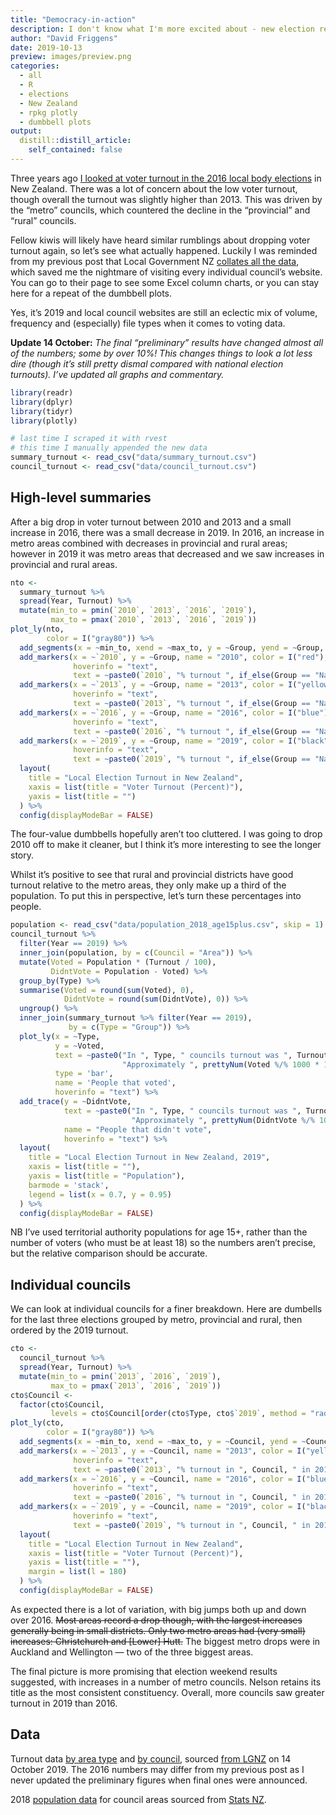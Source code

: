 ```yaml
---
title: "Democracy-in-action"
description: I don't know what I'm more excited about - new election results to pore over, or my first follow-up post! In 2016 I looked at voter turnout in the New Zealand local body elections. Now three years later, almost to the day, let's have a look again and see how things have turned out this year. Is it Democracy In Action or Democracy Inaction?
author: "David Friggens"
date: 2019-10-13
preview: images/preview.png
categories:
  - all
  - R
  - elections
  - New Zealand
  - rpkg plotly
  - dumbbell plots
output:
  distill::distill_article:
    self_contained: false
---
```


Three years ago [I looked at voter turnout in the 2016 local body elections](../2016-10-whither-local-democracy)
in New Zealand. There was a lot of concern about the low voter turnout, though
overall the turnout was slightly higher than 2013. This was driven by the
"metro" councils, which countered the decline in the "provincial" and "rural"
councils.

Fellow kiwis will likely have heard similar rumblings about dropping voter
turnout again, so let's see what actually happened.
Luckily I was reminded from my previous post that Local Government NZ
[collates all the data](https://www.lgnz.co.nz/vote2019/voters/preliminary-voter-turnout-2019/),
which saved me the nightmare of visiting every individual council's website.
You can go to their page to see some Excel column charts, or you can stay
here for a repeat of the dumbbell plots.

<aside>
Yes, it's 2019 and local council websites are still an eclectic mix of
volume, frequency and (especially) file types when it comes to voting data.
</aside>

**Update 14 October:** *The final "preliminary" results have changed almost all
of the numbers; some by over 10%! This changes things to look a lot less dire
(though it's still pretty dismal compared with national election turnouts).
I've updated all graphs and commentary.*


```r
library(readr)
library(dplyr)
library(tidyr)
library(plotly)

# last time I scraped it with rvest
# this time I manually appended the new data
summary_turnout <- read_csv("data/summary_turnout.csv")
council_turnout <- read_csv("data/council_turnout.csv")
```


## High-level summaries

After a big drop in voter turnout between 2010 and 2013 and a small increase in 2016, there
was a small decrease in 2019.
In 2016, an increase in metro areas combined with decreases in provincial and
rural areas; however in 2019 it was metro areas that decreased and we saw increases
in provincial and rural areas.

```r
nto <- 
  summary_turnout %>% 
  spread(Year, Turnout) %>% 
  mutate(min_to = pmin(`2010`, `2013`, `2016`, `2019`),
         max_to = pmax(`2010`, `2013`, `2016`, `2019`))
plot_ly(nto,
        color = I("gray80")) %>% 
  add_segments(x = ~min_to, xend = ~max_to, y = ~Group, yend = ~Group, showlegend = FALSE) %>% 
  add_markers(x = ~`2010`, y = ~Group, name = "2010", color = I("red"),
              hoverinfo = "text",
              text = ~paste0(`2010`, "% turnout ", if_else(Group == "National", "across New Zealand", paste0("in ", Group, " councils")), " in 2010")) %>% 
  add_markers(x = ~`2013`, y = ~Group, name = "2013", color = I("yellow"),
              hoverinfo = "text",
              text = ~paste0(`2013`, "% turnout ", if_else(Group == "National", "across New Zealand", paste0("in ", Group, " councils")), " in 2013")) %>% 
  add_markers(x = ~`2016`, y = ~Group, name = "2016", color = I("blue"),
              hoverinfo = "text",
              text = ~paste0(`2016`, "% turnout ", if_else(Group == "National", "across New Zealand", paste0("in ", Group, " councils")), " in 2016")) %>% 
  add_markers(x = ~`2019`, y = ~Group, name = "2019", color = I("black"),
              hoverinfo = "text",
              text = ~paste0(`2019`, "% turnout ", if_else(Group == "National", "across New Zealand", paste0("in ", Group, " councils")), " in 2019")) %>% 
  layout(
    title = "Local Election Turnout in New Zealand",
    xaxis = list(title = "Voter Turnout (Percent)"),
    yaxis = list(title = "")
  ) %>% 
  config(displayModeBar = FALSE)
```

<aside>
The four-value dumbbells hopefully aren't too cluttered. I was going to drop
2010 off to make it cleaner, but I think it's more interesting to see the
longer story.
</aside>

Whilst it's positive to see that rural and provincial districts have good
turnout relative to the metro areas, they only make up a third of the population.
To put this in perspective, let's turn these percentages into people.

```r
population <- read_csv("data/population_2018_age15plus.csv", skip = 1)
council_turnout %>%
  filter(Year == 2019) %>%
  inner_join(population, by = c(Council = "Area")) %>%
  mutate(Voted = Population * (Turnout / 100),
         DidntVote = Population - Voted) %>%
  group_by(Type) %>%
  summarise(Voted = round(sum(Voted), 0),
            DidntVote = round(sum(DidntVote), 0)) %>%
  ungroup() %>% 
  inner_join(summary_turnout %>% filter(Year == 2019),
             by = c(Type = "Group")) %>% 
  plot_ly(x = ~Type,
          y = ~Voted,
          text = ~paste0("In ", Type, " councils turnout was ", Turnout, "%.<br>",
                         "Approximately ", prettyNum(Voted %/% 1000 * 1000, big.mark = ","), " people voted."),
          type = 'bar',
          name = 'People that voted',
          hoverinfo = "text") %>% 
  add_trace(y = ~DidntVote,
            text = ~paste0("In ", Type, " councils turnout was ", Turnout, "%.<br>",
                           "Approximately ", prettyNum(DidntVote %/% 1000 * 1000, big.mark = ","), " people didn't vote."),
            name = "People that didn't vote",
            hoverinfo = "text") %>% 
  layout(
    title = "Local Election Turnout in New Zealand, 2019",
    xaxis = list(title = ""),
    yaxis = list(title = "Population"),
    barmode = 'stack',
    legend = list(x = 0.7, y = 0.95)
  ) %>% 
  config(displayModeBar = FALSE)
```

<aside>
NB I've used territorial authority populations for age 15+, rather than the
number of voters (who must be at least 18) so the numbers aren't precise, but
the relative comparison should be accurate.
</aside>



## Individual councils

We can look at individual councils for a finer breakdown.
Here are dumbells for the last three elections grouped by metro, provincial
and rural, then ordered by the 2019 turnout.

```r
cto <- 
  council_turnout %>% 
  spread(Year, Turnout) %>% 
  mutate(min_to = pmin(`2013`, `2016`, `2019`),
         max_to = pmax(`2013`, `2016`, `2019`))
cto$Council <- 
  factor(cto$Council,
         levels = cto$Council[order(cto$Type, cto$`2019`, method = "radix", decreasing = c(TRUE, FALSE))])
plot_ly(cto,
        color = I("gray80")) %>% 
  add_segments(x = ~min_to, xend = ~max_to, y = ~Council, yend = ~Council, showlegend = FALSE) %>% 
  add_markers(x = ~`2013`, y = ~Council, name = "2013", color = I("yellow"),
              hoverinfo = "text",
              text = ~paste0(`2013`, "% turnout in ", Council, " in 2013")) %>% 
  add_markers(x = ~`2016`, y = ~Council, name = "2016", color = I("blue"),
              hoverinfo = "text",
              text = ~paste0(`2016`, "% turnout in ", Council, " in 2016")) %>% 
  add_markers(x = ~`2019`, y = ~Council, name = "2019", color = I("black"),
              hoverinfo = "text",
              text = ~paste0(`2019`, "% turnout in ", Council, " in 2019")) %>% 
  layout(
    title = "Local Election Turnout in New Zealand",
    xaxis = list(title = "Voter Turnout (Percent)"),
    yaxis = list(title = ""),
    margin = list(l = 180)
  ) %>% 
  config(displayModeBar = FALSE)
```

As expected there is a lot of variation, with big jumps both up and down over 2016.
<s>Most areas record a drop though, with the largest increases generally being in small districts.
Only two metro areas had (very small) increases: Christchurch and [Lower] Hutt.</s>
The biggest metro drops were in Auckland and Wellington --- two of the three
biggest areas.

The final picture is more promising that election weekend results suggested,
with increases in a number of metro councils. Nelson retains its title as the
most consistent constituency. Overall, more councils saw greater turnout in
2019 than 2016.


## Data {.appendix}

Turnout data [by area type](data/summary_turnout.csv) and
[by council](data/council_turnout.csv), sourced
[from LGNZ](https://www.lgnz.co.nz/vote2019/voters/preliminary-voter-turnout-2019/) on 14 October 2019.
The 2016 numbers may differ from my previous post as I never updated the
preliminary figures when final ones were announced.

2018 [population data](data/population_2018_age15plus.csv)
for council areas sourced from [Stats NZ](https://nzdotstats.stats.govt.nz).


